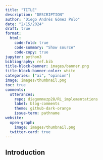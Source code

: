 ```yaml
---
title: "TITLE"
description: "DESCRIPTION"
author: "Diego Andrés Gómez Polo"
date: "2/15/2024"
draft: true
format:
  html:
    code-fold: true
    code-summary: "Show source"
    code-copy: true
jupyter: python3
bibliography: ref.bib
title-block-banner: images/banner.png
title-block-banner-color: white
categories: ["ai", "opinion"]
image: images/thumbnail.png
toc: true
comments: 
  utterances:
    repo: diegommezp28/RL_implementations
    label: blog-comments
    theme: github-dark-orange
    issue-term: pathname
website:
  open-graph: 
    image: images/thumbnail.png
  twitter-card: true
---
```


## Introduction
